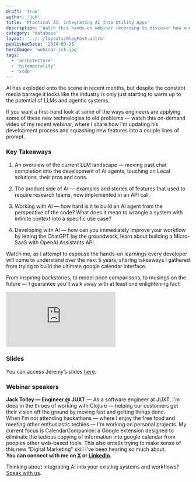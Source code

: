 ```yaml
---
draft: 'true'
author: 'jck'
title: 'Practical AI: Integrating AI Into Utility Apps'
description: 'Watch this hands-on webinar recording to discover how engineers are applying new technologies to old problems.'
category: 'database'
layout: '../../layouts/BlogPost.astro'
publishedDate: '2024-03-25'
heroImage: 'webinar-jck.jpg'
tags:
  - 'architecture'
  - 'bitemporality'
  - 'xtdb'
---
```



AI has exploded onto the scene in recent months, but despite the constant media barrage it looks like the industry is only just starting to warm up to the potential of LLMs and agentic systems.

If you want a first-hand look at some of the ways engineers are applying some of these new technologies to old problems — watch this on-demand video of my recent webinar, where I share how I’m updating his development process and squashing new features into a couple lines of prompt.

### Key Takeaways

1. An overview of the current LLM landscape — moving past chat completion into the development of AI agents, touching on Local solutions, their pros and cons.

2. The product side of AI — examples and stories of features that used to require research teams, now implemented in an API call.

3. Working with AI — how hard is it to build an AI agent from the perspective of the code? What does it mean to wrangle a system with infinite context into a specific use case?

4. Developing with AI — how can you immediately improve your workflow by letting the ChatGPT lay the groundwork, learn about building a Micro-SaaS with OpenAI Assistants API.

Watch me, as I attempt to espouse the hands-on learnings every developer will come to understand over the next 5 years, sharing takeaways I gathered from trying to build the ultimate google calendar interface.

From inspiring backstories, to model price comparisons, to musings on the future — I guarantee you'll walk away with at least one enlightening fact!

<iframe
  class='aspect-video w-full'
  src='https://www.youtube.com/embed/AjJ8vC5WmBc?si=CrpZJeyPxS2TgxmC'
  title='YouTube video player'
  frameborder='0'
  allow='accelerometer; autoplay; clipboard-write; encrypted-media; gyroscope; picture-in-picture; web-share'
  referrerpolicy='strict-origin-when-cross-origin'
  allowfullscreen
></iframe>

### Slides

You can access Jeremy’s slides <a href="/JUXT-20231130-columnar-webinar-slides.pdf#toolbar=0&zoom=125" target="_blank">here</a>.

### Webinar speakers

**Jack Tolley — Engineer @ JUXT** — As a software engineer at JUXT, I'm deep in the throes of working with Clojure — helping our customers get their vision off the ground by moving fast and getting things done. <br/>
When I'm not attending hackathons — where I enjoy the free food and meeting other enthusiastic techies — I'm working on personal projects. My current focus is CalendarCompanion: a Google extension designed to eliminate the tedious copying of information into google calendar from peoples other web-based tools. This also entails trying to make sense of this new "Digital Marketing" skill I've been hearing so much about. <br/>
**You can connect with me on [X](https://twitter.com/TechTolley) or [LinkedIn](https://www.linkedin.com/in/jack-tolley-67310b13a/). <br/>**

Thinking about integrating AI into your existing systems and workflows? [Speak with us](/contact).

